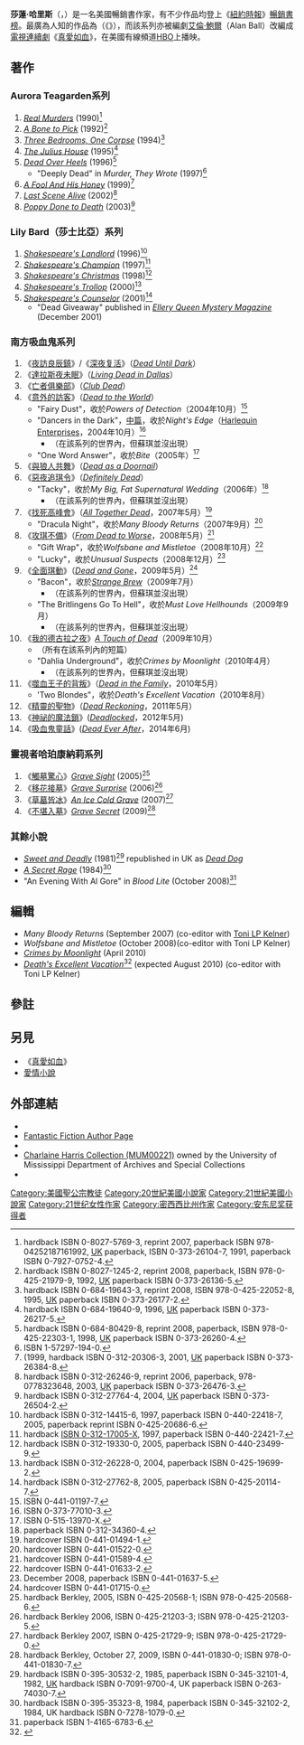{{Link style|time=2015-12-11T07:12:38+00:00}}
{{noteTA
|T=zh-hk:真愛如血; zh-cn:真爱如血; zh-tw:噬血真愛;
|G1=Show
|1=zh-hk:真愛如血; zh-cn:真爱如血; zh-tw:噬血真愛;}}
{{Infobox writer
| name         = 莎蓮·哈里斯<br />Charlaine Harris Schulz
| image        = Charlaine Harris.JPG
| imagesize    = 
| caption      = 
| pseudonym    = Charlaine Harris
| birthname    = Charlaine Harris
| birthdate    = {{birth date and age|1951|11|25}}
| birthplace   = [[美國|美國]] [[密西西比州|密西西比州]]{{le|蒂尼卡|Tunica, Mississippi}}）
| deathdate    = 
| deathplace   = 
| occupation   = 
| nationality  = {{USA}}
| ethnicity    = 
| citizenship  = 
| period       = 
| genre        = [[推理小說|推理]]、[[奇幻小說|奇幻]]、[[恐怖小說|恐怖]]、{{le|南方哥德|Southern Gothic}}
| awards = {{le|魯斯凡爵士獎|Lord Ruthven Award}} (2003)
| subject      = 
| movement     = 
| notableworks = 
| spouse       = 
| partner      = 
| children     = 
| relatives    = 
| influences   = 
| influenced   = 
| signature    = 
| website      = http://www.charlaineharris.com
| portaldisp   = 
}}

'''莎蓮·哈里斯'''（{{lang-en|'''Charlaine Harris'''}}，{{bd|1951年|11月25日||}}）是一名美國暢銷書作家，有不少作品均登上《[[紐約時報|紐約時報]]》[[紐約時報暢銷書榜|暢銷書榜]]。最廣為人知的作品為（《{{le|南方吸血鬼系列|Southern Vampire Mysteries}}》），而該系列亦被編劇[[艾倫·鮑爾|艾倫·鮑爾]]（Alan Ball）改編成[[電視連續劇|電視連續劇]]《[[真愛如血|真愛如血]]》，在美國有線頻道[[HBO|HBO]]上播映。

== 著作 ==
=== Aurora Teagarden系列 ===
# ''[[Real_Murders|Real Murders]]'' (1990)<ref>hardback ISBN 0-8027-5769-3, reprint 2007, paperback ISBN 978-04252187161992, [[United_Kingdom|UK]] paperback, ISBN 0-373-26104-7, 1991, paperback ISBN 0-7927-0752-4.</ref>
# ''[[A_Bone_to_Pick|A Bone to Pick]]'' (1992)<ref>hardback ISBN 0-8027-1245-2, reprint 2008, paperback, ISBN 978-0-425-21979-9, 1992, [[United_Kingdom|UK]] paperback ISBN 0-373-26136-5.</ref>
# ''[[Three_Bedrooms,_One_Corpse|Three Bedrooms, One Corpse]]'' (1994)<ref>hardback ISBN 0-684-19643-3, reprint 2008, ISBN 978-0-425-22052-8, 1995, [[United_Kingdom|UK]] paperback ISBN 0-373-26177-2.</ref>
# ''[[The_Julius_House|The Julius House]]'' (1995)<ref>hardback ISBN 0-684-19640-9, 1996, [[United_Kingdom|UK]] paperback ISBN 0-373-26217-5.</ref>
# ''[[Dead_Over_Heels|Dead Over Heels]]'' (1996)<ref>hardback ISBN 0-684-80429-8, reprint 2008, paperback, ISBN 978-0-425-22303-1, 1998, [[United_Kingdom|UK]] paperback ISBN 0-373-26260-4.</ref>
#* "Deeply Dead" in ''Murder, They Wrote'' (1997)<ref>ISBN 1-57297-194-0.</ref>
# ''[[A_Fool_And_His_Honey|A Fool And His Honey]]'' (1999)<ref>(1999, hardback ISBN 0-312-20306-3, 2001, [[United_Kingdom|UK]] paperback ISBN 0-373-26384-8.</ref>
# ''[[Last_Scene_Alive|Last Scene Alive]]'' (2002)<ref>hardback ISBN 0-312-26246-9, reprint 2006, paperback, 978-0778323648, 2003, [[United_Kingdom|UK]] paperback ISBN 0-373-26476-3.</ref>
# ''[[Poppy_Done_to_Death|Poppy Done to Death]]'' (2003)<ref>hardback ISBN 0-312-27764-4, 2004, [[United_Kingdom|UK]] paperback ISBN 0-373-26504-2.</ref>

=== Lily Bard（莎士比亞）系列 ===
# ''[[Shakespeare's_Landlord|Shakespeare's Landlord]]'' (1996)<ref>hardback ISBN 0-312-14415-6, 1997, paperback ISBN 0-440-22418-7, 2005, paperback reprint ISBN 0-425-20686-6.</ref>
# ''[[Shakespeare's_Champion|Shakespeare's Champion]]'' (1997)<ref>hardback [[Special:Booksources/031217005X|ISBN 0-312-17005-X]], 1997, paperback ISBN 0-440-22421-7.</ref>
# ''[[Shakespeare's_Christmas|Shakespeare's Christmas]]'' (1998)<ref>hardback ISBN 0-312-19330-0, 2005, paperback ISBN 0-440-23499-9.</ref>
# ''[[Shakespeare's_Trollop|Shakespeare's Trollop]]'' (2000)<ref>hardback ISBN 0-312-26228-0, 2004, paperback ISBN 0-425-19699-2.</ref>
# ''[[Shakespeare's_Counselor|Shakespeare's Counselor]]'' (2001)<ref>hardback ISBN 0-312-27762-8, 2005, paperback ISBN 0-425-20114-7.</ref>
#* "Dead Giveaway" published in ''[[Ellery_Queen's_Mystery_Magazine|Ellery Queen Mystery Magazine]]'' (December 2001)

=== 南方吸血鬼系列 ===
{{main|南方吸血鬼系列}}
# 《[[夜訪良辰鎮|夜訪良辰鎮]]》/《[[深夜复活|深夜复活]]》（''[[:en:Dead_Until_Dark|Dead Until Dark]]''）
# 《[[達拉斯夜未眠|達拉斯夜未眠]]》（''[[:en:Living_Dead_in_Dallas|Living Dead in Dallas]]''）
# 《[[亡者俱樂部|亡者俱樂部]]》（''[[:en:Club_Dead|Club Dead]]''）
# 《[[意外的訪客|意外的訪客]]》（''[[:en:Dead_to_the_World|Dead to the World]]''）
#* "Fairy Dust"，收於''Powers of Detection''（2004年10月）<ref>ISBN 0-441-01197-7.</ref>
#* "Dancers in the Dark"，[[中篇小說|中篇]]，收於''Night's Edge''（[[Harlequin_Enterprises|Harlequin Enterprises]]，2004年10月）<ref>ISBN 0-373-77010-3.</ref> 
#** （在該系列的世界內，但蘇琪並沒出現）
#* "One Word Answer"，收於''Bite''（2005年）<ref>ISBN 0-515-13970-X.</ref>
# 《[[與狼人共舞|與狼人共舞]]》（''[[:en:Dead_as_a_Doornail|Dead as a Doornail]]''）
# 《[[惡夜追琪令|惡夜追琪令]]》（''[[:en:Definitely_Dead|Definitely Dead]]''）
#* "Tacky"，收於''My Big, Fat Supernatural Wedding''（2006年）<ref>paperback ISBN 0-312-34360-4.</ref> 
#** （在該系列的世界內，但蘇琪並沒出現）
# 《[[找死高峰會|找死高峰會]]》（''[[:en:All_Together_Dead|All Together Dead]]''，2007年5月）<ref>hardcover ISBN 0-441-01494-1.</ref>
#* "Dracula Night"，收於''Many Bloody Returns''（2007年9月）<ref>hardcover ISBN 0-441-01522-0.</ref>
# 《[[攻琪不備|攻琪不備]]》（''[[:en:From_Dead_to_Worse|From Dead to Worse]]''，2008年5月）<ref>hardcover ISBN 0-441-01589-4.</ref>
#* "Gift Wrap"，收於''Wolfsbane and Mistletoe''（2008年10月）<ref>hardcover ISBN 0-441-01633-2.</ref>
#* "Lucky"，收於''Unusual Suspects''（2008年12月）<ref>December 2008, paperback ISBN 0-441-01637-5.</ref>
# 《[[全面琪動|全面琪動]]》（''[[:en:Dead_and_Gone_(novel)|Dead and Gone]]''，2009年5月）<ref>hardcover ISBN 0-441-01715-0.</ref>
#* "Bacon"，收於''[[:en:Strange_Brew_(book)|Strange Brew]]''（2009年7月）
#** （在該系列的世界內，但蘇琪並沒出現）
#* "The Britlingens Go To Hell"，收於''Must Love Hellhounds''（2009年9月）
#** （在該系列的世界內，但蘇琪並沒出現）
# 《[[我的德古拉之夜|我的德古拉之夜]]》''[[:en:A_Touch_of_Dead|A Touch of Dead]]''（2009年10月）
#* （所有在該系列內的短篇）
#* "Dahlia Underground"，收於''Crimes by Moonlight''（2010年4月）
#** （在該系列的世界內，但蘇琪並沒出現）
# 《[[噬血王子的背叛|噬血王子的背叛]]》（''[[:en:Dead_in_the_Family|Dead in the Family]]''，2010年5月）
#* 'Two Blondes"，收於''Death's Excellent Vacation''（2010年8月）
# 《[[精靈的聖物|精靈的聖物]]》（''[[:en:Dead_Reckoning|Dead Reckoning]]''，2011年5月）
# 《[[神祕的魔法鎖|神祕的魔法鎖]]》(''[[:en:Deadlocked|Deadlocked]]''，2012年5月)
# 《[[吸血鬼童話|吸血鬼童話]]》(''[[:en:Dead_Ever_After|Dead Ever After]]''，2014年6月)

=== 靈視者哈珀康納莉系列 ===
# 《[[觸墓驚心|觸墓驚心]]》''[[Grave_Sight|Grave Sight]]'' (2005)<ref>hardback Berkley, 2005, ISBN 0-425-20568-1; ISBN 978-0-425-20568-6.</ref>
# 《[[移花接墓|移花接墓]]》''[[Grave_Surprise|Grave Surprise]]'' (2006)<ref>hardback Berkley 2006, ISBN 0-425-21203-3; ISBN 978-0-425-21203-5.</ref>
# 《[[草墓皆冰|草墓皆冰]]》''[[An_Ice_Cold_Grave|An Ice Cold Grave]]'' (2007)<ref>hardback Berkley 2007, ISBN 0-425-21729-9; ISBN 978-0-425-21729-0.</ref>
# 《[[不堪入墓|不堪入墓]]》''[[Grave_Secret|Grave Secret]]'' (2009)<ref>hardback Berkley, October 27, 2009, ISBN 0-441-01830-0; ISBN 978-0-441-01830-7.</ref>

=== 其餘小說 ===
* ''[[Sweet_and_Deadly|Sweet and Deadly]]'' (1981)<ref>hardback ISBN 0-395-30532-2, 1985, paperback ISBN 0-345-32101-4, 1982, [[United_Kingdom|UK]] hardback ISBN 0-7091-9700-4, UK paperback ISBN 0-263-74030-7.</ref> republished in UK as ''[[Dead_Dog_(novel)|Dead Dog]]''
* ''[[A_Secret_Rage|A Secret Rage]]'' (1984)<ref>hardback ISBN 0-395-35323-8, 1984, paperback ISBN 0-345-32102-2, 1984, UK hardback ISBN 0-7278-1079-0.</ref>
* "An Evening With Al Gore" in ''Blood Lite'' (October 2008)<ref>paperback ISBN 1-4165-6783-6.</ref>

== 編輯 ==
* ''Many Bloody Returns'' (September 2007) (co-editor with [[Toni_Kelner|Toni LP Kelner]])
* ''Wolfsbane and Mistletoe'' (October 2008)(co-editor with Toni LP Kelner) 
* ''[[Crimes_by_Moonlight|Crimes by Moonlight]]'' (April 2010)
* ''[[Death's_Excellent_Vacation|Death's Excellent Vacation]]''<ref>{{cite web |url=http://www.charlaineharris.com/bb/bb140.html |title=存档副本 |accessdate=2012-01-27 |deadurl=yes |archiveurl=https://web.archive.org/web/20120210011416/http://charlaineharris.com/bb/bb140.html |archivedate=2012-02-10 }}</ref> (expected August 2010) (co-editor with Toni LP Kelner)

== 參註 ==
{{reflist}}

== 另見 ==
* 《[[真愛如血|真愛如血]]》
* [[愛情小說|愛情小說]]

== 外部連結 ==
* {{official|http://www.charlaineharris.com}}
* [http://www.fantasticfiction.co.uk/h/charlaine-harris/ Fantastic Fiction Author Page]
* {{isfdb name|id=Charlaine_Harris|name=Charlaine Harris}}
* [http://purl.oclc.org/umarchives/MUM00221/ Charlaine Harris Collection (MUM00221)] owned by the University of Mississippi Department of Archives and Special Collections
* {{worldcat id|id=lccn-n80-142320}}

<!---{{The Southern Vampire Mysteries}}
{{True Blood}}--->

{{Authority control}}
{{DEFAULTSORT:Harris, Charlaine}}
[[Category:美國聖公宗教徒|Category:美國聖公宗教徒]]
[[Category:20世紀美國小說家|Category:20世紀美國小說家]]
[[Category:21世紀美國小說家|Category:21世紀美國小說家]]
[[Category:21世纪女性作家|Category:21世纪女性作家]]
[[Category:密西西比州作家|Category:密西西比州作家]]
[[Category:安东尼奖获得者|Category:安东尼奖获得者]]